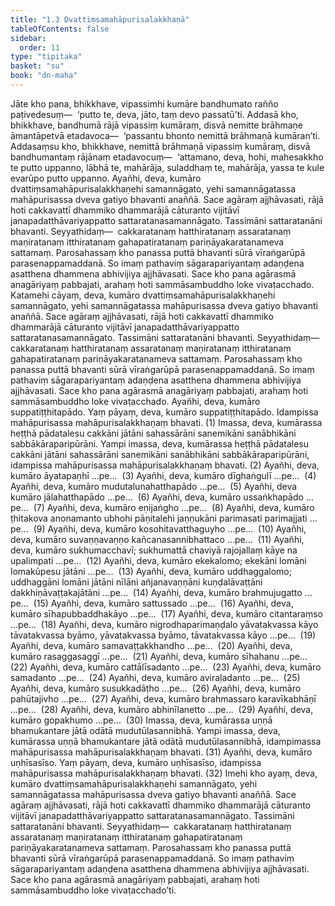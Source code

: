 ```yaml
---
title: "1.3 Dvattiṃsamahāpurisalakkhaṇā"
tableOfContents: false
sidebar:
  order: 11
type: "tipitaka"
basket: "su"
book: "dn-maha"
---
```



<DynamicBreadcrumb />

<Division number="33" book="dn-maha" bookNo="7" page="13">

<Paragraph number="50" book="dn-maha">
Jāte kho pana, bhikkhave, vipassimhi kumāre bandhumato rañño paṭivedesuṃ—  ‘putto te, deva, jāto, taṃ devo passatū’ti. Addasā kho, bhikkhave, bandhumā rājā vipassiṃ kumāraṃ, disvā nemitte brāhmaṇe āmantāpetvā etadavoca—  ‘passantu bhonto nemittā brāhmaṇā kumāran’ti. Addasaṃsu kho, bhikkhave, nemittā brāhmaṇā vipassiṃ kumāraṃ, disvā bandhumantaṃ rājānaṃ etadavocuṃ—  ‘attamano, deva, hohi, mahesakkho te putto uppanno, lābhā te, mahārāja, suladdhaṃ te, mahārāja, yassa te kule evarūpo putto uppanno. Ayañhi, deva, kumāro dvattiṃsamahāpurisalakkhaṇehi samannāgato, yehi samannāgatassa mahāpurisassa dveva gatiyo bhavanti anaññā. Sace agāraṃ ajjhāvasati, rājā hoti cakkavattī dhammiko dhammarājā cāturanto vijitāvī janapadatthāvariyappatto sattaratanasamannāgato. Tassimāni sattaratanāni bhavanti. Seyyathidaṃ—  cakkaratanaṃ hatthiratanaṃ assaratanaṃ maṇiratanaṃ itthiratanaṃ gahapatiratanaṃ pariṇāyakaratanameva sattamaṃ. Parosahassaṃ kho panassa puttā bhavanti sūrā vīraṅgarūpā parasenappamaddanā. So imaṃ pathaviṃ sāgarapariyantaṃ adaṇḍena asatthena dhammena abhivijiya ajjhāvasati. Sace kho pana agārasmā anagāriyaṃ pabbajati, arahaṃ hoti sammāsambuddho loke vivaṭacchado.
</Paragraph>

</Division>
<Division number="34" book="dn-maha" bookNo="7" page="14">

<Paragraph number="51" book="dn-maha">
Katamehi cāyaṃ, deva, kumāro dvattiṃsamahāpurisalakkhaṇehi samannāgato, yehi samannāgatassa mahāpurisassa dveva gatiyo bhavanti anaññā. Sace agāraṃ ajjhāvasati, rājā hoti cakkavattī dhammiko dhammarājā cāturanto vijitāvī janapadatthāvariyappatto sattaratanasamannāgato. Tassimāni sattaratanāni bhavanti. Seyyathidaṃ—  cakkaratanaṃ hatthiratanaṃ assaratanaṃ maṇiratanaṃ itthiratanaṃ gahapatiratanaṃ pariṇāyakaratanameva sattamaṃ. Parosahassaṃ kho panassa puttā bhavanti sūrā vīraṅgarūpā parasenappamaddanā. So imaṃ pathaviṃ sāgarapariyantaṃ adaṇḍena asatthena dhammena abhivijiya ajjhāvasati. Sace kho pana agārasmā anagāriyaṃ pabbajati, arahaṃ hoti sammāsambuddho loke vivaṭacchado.
</Paragraph>

</Division>
<Division number="35" book="dn-maha" bookNo="7" page="14">

<Paragraph number="52" book="dn-maha">
Ayañhi, deva, kumāro suppatiṭṭhitapādo. Yaṃ pāyaṃ, deva, kumāro suppatiṭṭhitapādo. Idampissa mahāpurisassa mahāpurisalakkhaṇaṃ bhavati. (1)
</Paragraph>

<Paragraph number="53" book="dn-maha">
Imassa, deva, kumārassa heṭṭhā pādatalesu cakkāni jātāni sahassārāni sanemikāni sanābhikāni sabbākāraparipūrāni. Yampi imassa, deva, kumārassa heṭṭhā pādatalesu cakkāni jātāni sahassārāni sanemikāni sanābhikāni sabbākāraparipūrāni, idampissa mahāpurisassa mahāpurisalakkhaṇaṃ bhavati. (2)
</Paragraph>

<Paragraph number="54" book="dn-maha">
Ayañhi, deva, kumāro āyatapaṇhī …pe…  (3)
</Paragraph>

<Paragraph number="55" book="dn-maha">
Ayañhi, deva, kumāro dīghaṅgulī …pe…  (4)
</Paragraph>

<Paragraph number="56" book="dn-maha">
Ayañhi, deva, kumāro mudutalunahatthapādo …pe…  (5)
</Paragraph>

<Paragraph number="57" book="dn-maha">
Ayañhi, deva kumāro jālahatthapādo …pe…  (6)
</Paragraph>

<Paragraph number="58" book="dn-maha">
Ayañhi, deva, kumāro ussaṅkhapādo …pe…  (7)
</Paragraph>

<Paragraph number="59" book="dn-maha">
Ayañhi, deva, kumāro eṇijaṅgho …pe…  (8)
</Paragraph>

<Paragraph number="60" book="dn-maha">
Ayañhi, deva, kumāro ṭhitakova anonamanto ubhohi pāṇitalehi jaṇṇukāni parimasati parimajjati …pe…  (9)
</Paragraph>

<Paragraph number="61" book="dn-maha">
Ayañhi, deva, kumāro kosohitavatthaguyho …pe…  (10)
</Paragraph>

<Paragraph number="62" book="dn-maha">
Ayañhi, deva, kumāro suvaṇṇavaṇṇo kañcanasannibhattaco …pe…  (11)
</Paragraph>

<Paragraph number="63" book="dn-maha">
Ayañhi, deva, kumāro sukhumacchavī; sukhumattā chaviyā rajojallaṃ kāye na upalimpati …pe…  (12)
</Paragraph>

<Paragraph number="64" book="dn-maha">
Ayañhi, deva, kumāro ekekalomo; ekekāni lomāni lomakūpesu jātāni …pe…  (13)
</Paragraph>

<Paragraph number="65" book="dn-maha">
Ayañhi, deva, kumāro uddhaggalomo; uddhaggāni lomāni jātāni nīlāni añjanavaṇṇāni kuṇḍalāvaṭṭāni dakkhiṇāvaṭṭakajātāni …pe…  (14)
</Paragraph>

<Paragraph number="66" book="dn-maha">
Ayañhi, deva, kumāro brahmujugatto …pe…  (15)
</Paragraph>

<Paragraph number="67" book="dn-maha">
Ayañhi, deva, kumāro sattussado …pe…  (16)
</Paragraph>

<Paragraph number="68" book="dn-maha">
Ayañhi, deva, kumāro sīhapubbaddhakāyo …pe…  (17)
</Paragraph>

<Paragraph number="69" book="dn-maha">
Ayañhi, deva, kumāro citantaraṃso …pe…  (18)
</Paragraph>

<Paragraph number="70" book="dn-maha">
Ayañhi, deva, kumāro nigrodhaparimaṇḍalo yāvatakvassa kāyo tāvatakvassa byāmo, yāvatakvassa byāmo, tāvatakvassa kāyo …pe…  (19)
</Paragraph>

<Paragraph number="71" book="dn-maha">
Ayañhi, deva, kumāro samavaṭṭakkhandho …pe…  (20)
</Paragraph>

<Paragraph number="72" book="dn-maha">
Ayañhi, deva, kumāro rasaggasaggī …pe…  (21)
</Paragraph>

<Paragraph number="73" book="dn-maha">
Ayañhi, deva, kumāro sīhahanu …pe…  (22)
</Paragraph>

<Paragraph number="74" book="dn-maha">
Ayañhi, deva, kumāro cattālīsadanto …pe…  (23)
</Paragraph>

<Paragraph number="75" book="dn-maha">
Ayañhi, deva, kumāro samadanto …pe…  (24)
</Paragraph>

<Paragraph number="76" book="dn-maha">
Ayañhi, deva, kumāro aviraḷadanto …pe…  (25)
</Paragraph>

<Paragraph number="77" book="dn-maha">
Ayañhi, deva, kumāro susukkadāṭho …pe…  (26)
</Paragraph>

<Paragraph number="78" book="dn-maha">
Ayañhi, deva, kumāro pahūtajivho …pe…  (27)
</Paragraph>

<Paragraph number="79" book="dn-maha">
Ayañhi, deva, kumāro brahmassaro karavīkabhāṇī …pe…  (28)
</Paragraph>

<Paragraph number="80" book="dn-maha">
Ayañhi, deva, kumāro abhinīlanetto …pe…  (29)
</Paragraph>

<Paragraph number="81" book="dn-maha">
Ayañhi, deva, kumāro gopakhumo …pe…  (30)
</Paragraph>

<Paragraph number="82" book="dn-maha">
Imassa, deva, kumārassa uṇṇā bhamukantare jātā odātā mudutūlasannibhā. Yampi imassa, deva, kumārassa uṇṇā bhamukantare jātā odātā mudutūlasannibhā, idampimassa mahāpurisassa mahāpurisalakkhaṇaṃ bhavati. (31)
</Paragraph>

<Paragraph number="83" book="dn-maha">
Ayañhi, deva, kumāro uṇhīsasīso. Yaṃ pāyaṃ, deva, kumāro uṇhīsasīso, idampissa mahāpurisassa mahāpurisalakkhaṇaṃ bhavati. (32)
</Paragraph>

</Division>
<Division number="36" book="dn-maha" bookNo="7" page="16">

<Paragraph number="84" book="dn-maha">
Imehi kho ayaṃ, deva, kumāro dvattiṃsamahāpurisalakkhaṇehi samannāgato, yehi samannāgatassa mahāpurisassa dveva gatiyo bhavanti anaññā. Sace agāraṃ ajjhāvasati, rājā hoti cakkavattī dhammiko dhammarājā cāturanto vijitāvī janapadatthāvariyappatto sattaratanasamannāgato. Tassimāni sattaratanāni bhavanti. Seyyathidaṃ—  cakkaratanaṃ hatthiratanaṃ assaratanaṃ maṇiratanaṃ itthiratanaṃ gahapatiratanaṃ pariṇāyakaratanameva sattamaṃ. Parosahassaṃ kho panassa puttā bhavanti sūrā vīraṅgarūpā parasenappamaddanā. So imaṃ pathaviṃ sāgarapariyantaṃ adaṇḍena asatthena dhammena abhivijiya ajjhāvasati. Sace kho pana agārasmā anagāriyaṃ pabbajati, arahaṃ hoti sammāsambuddho loke vivaṭacchado’ti.
</Paragraph>
</Division>